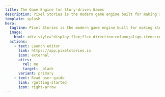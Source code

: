```yaml
---
title: The Game Engine for Story-driven Games
description: Pixel Stories is the modern game engine built for making story-rich puzzle adventure games.
template: splash
hero:
  tagline: Pixel Stories is the modern game engine built for making story-rich puzzle adventure games.
  image:
    html: <div style="display:flex;flex-direction:column;align-items:center;"><code>Use WASD keys to move</code><iframe src="https://app.pixelstories.io/embed/9JqZWsEk20" style="border-radius:20px;width:70vw;max-width:400px;aspect-ratio:4/3;" frameBorder="0"></iframe></div>
  actions:
    - text: Launch editor
      link: https://app.pixelstories.io
      icon: external
      attrs:
        rel: me
        target: _blank
      variant: primary
    - text: Read user guide
      link: /getting-started
      icon: right-arrow
---
```



<CardGrid>
  <LinkCard
    title="Read user guide"
    description="Check out our guides!"
    href="/getting-started"
  ></LinkCard>
  <LinkCard
    title="Join our Discord"
    description="Get involved in our growing community on our Discord server!"
    icon="discord"
    href="https://discord.gg/XN9EaUh26g"
  ></LinkCard>
</CardGrid>
